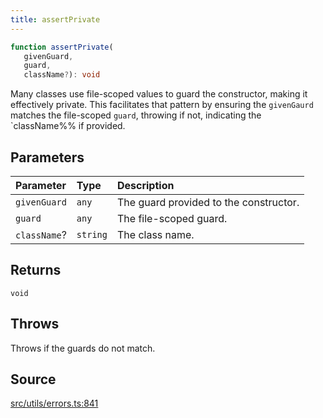 ```yaml
---
title: assertPrivate
---
```


```ts
function assertPrivate(
   givenGuard, 
   guard, 
   className?): void
```

Many classes use file-scoped values to guard the constructor, making it effectively private. This facilitates that
pattern by ensuring the `givenGaurd` matches the file-scoped `guard`, throwing if not, indicating the `className%% if
provided.

## Parameters

| Parameter | Type | Description |
| :------ | :------ | :------ |
| `givenGuard` | `any` | The guard provided to the constructor. |
| `guard` | `any` | The file-scoped guard. |
| `className`? | `string` | The class name. |

## Returns

`void`

## Throws

Throws if the guards do not match.

## Source

[src/utils/errors.ts:841](https://github.com/dominant-strategies/quais-6.js/blob/95934f9b18ff90a0666dd9772179b612f2ad5510/src/utils/errors.ts#L841)
